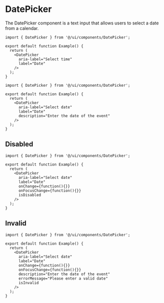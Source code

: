 # DatePicker

The DatePicker component is a text input that allows users to select a date from a calendar.

```tsx
import { DatePicker } from '@/ui/components/DatePicker';

export default function Example() {
  return (
    <DatePicker
      aria-label="Select time"
      label="Date"
    />
  );
}
```

```tsx
import { DatePicker } from '@/ui/components/DatePicker';

export default function Example() {
  return (
    <DatePicker
      aria-label="Select date"
      label="Date"
      description="Enter the date of the event"
    />
  );
}
```

## Disabled

```tsx
import { DatePicker } from '@/ui/components/DatePicker';

export default function Example() {
  return (
    <DatePicker
      aria-label="Select date"
      label="Date"
      onChange={function(){}}
      onFocusChange={function(){}}
      isDisabled
    />
  );
}
```

## Invalid

```tsx
import { DatePicker } from '@/ui/components/DatePicker';

export default function Example() {
  return (
    <DatePicker
      aria-label="Select date"
      label="Date"
      onChange={function(){}}
      onFocusChange={function(){}}
      description="Enter the date of the event"
      errorMessage="Please enter a valid date"
      isInvalid
    />
  );
}
```